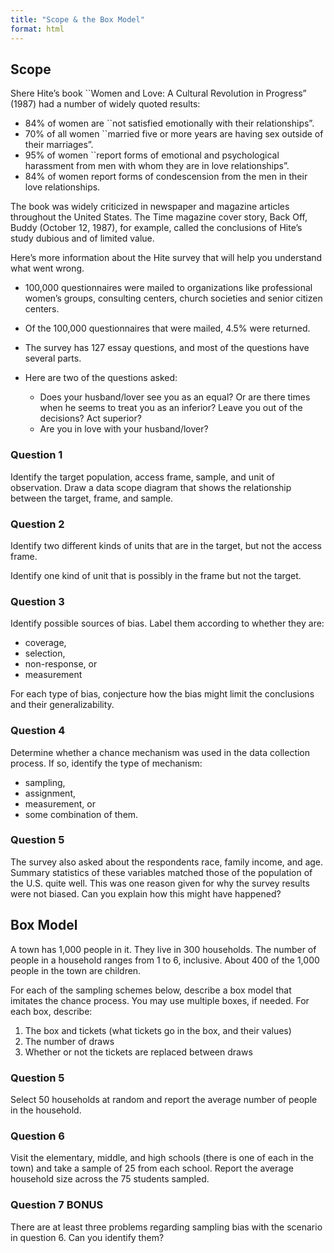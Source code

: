 ```yaml
---
title: "Scope & the Box Model"
format: html
---
```


## Scope

Shere Hite’s book ``Women and Love: A Cultural Revolution in Progress" (1987) had a number of widely quoted results:

+ 84\% of women are ``not satisfied emotionally with their relationships".
+ 70\% of all women ``married five or more years are having sex outside of their marriages".
+ 95\% of women ``report forms of emotional and psychological harassment from men with whom they are in love relationships".
+ 84\% of women report forms of condescension from the men in their love relationships.

The book was widely criticized in newspaper and magazine articles throughout the United States. The Time magazine cover story, Back Off, Buddy (October 12, 1987), for example, called the conclusions of Hite’s study dubious and of limited value.

Here's more information about the Hite survey that will help you understand what went wrong.

+ 100,000 questionnaires were mailed to organizations like professional women's groups, consulting centers, church societies and senior citizen centers. 

+ Of the 100,000 questionnaires that were mailed, 4.5\% were returned.

+ The survey has 127 essay questions, and most of the questions have several parts. 

+ Here are two of the questions asked:

  + Does your husband/lover see you as an equal? Or are there times when he seems to treat you as an inferior? Leave you out of the decisions? Act superior?
  + Are you in love with your husband/lover?

### Question 1

Identify the target population, access frame, sample, and unit of observation. Draw a data scope diagram that shows the relationship between the target, frame, and sample. 

### Question 2

Identify two different kinds of units that are in the target, but not the access frame. 

Identify one kind of unit that is possibly in the frame but not the target.


### Question 3

Identify possible sources of bias. Label them according to whether they are:

+ coverage, 
+ selection, 
+ non-response, or
+ measurement 

For each type of bias, conjecture how the bias might limit the conclusions and their generalizability.


### Question 4

Determine whether a chance mechanism was used in the data collection process. If so, identify the type of mechanism: 

+ sampling, 
+ assignment, 
+ measurement, or 
+ some combination of them.


### Question 5

The survey also asked about the respondents race, family income, and age.  Summary statistics of these variables matched those of the population of the U.S. quite well. This was one reason given for why the survey results were not biased. Can you explain how this might have happened? 


## Box Model

A town has 1,000 people in it. They live in 300 households. The number of people in a household ranges from 1 to 6, inclusive.
About 400 of the 1,000 people in the town are children. 

For each of the sampling schemes below, describe a box model that imitates the chance process. You may use multiple boxes, if needed.
For each box, describe:

1. The box and tickets (what tickets go in the box, and their values)
2. The number of draws
3. Whether or not the tickets are replaced between draws


### Question 5

Select 50 households at random and report the average number of people in the household.


### Question 6

Visit the elementary, middle, and high schools (there is one of each in the town) and take a sample of 25 from each school. Report the average household size across the 75 students sampled. 

### Question 7 BONUS

There are at least three problems regarding sampling bias with the scenario in question 6. Can you identify them?

